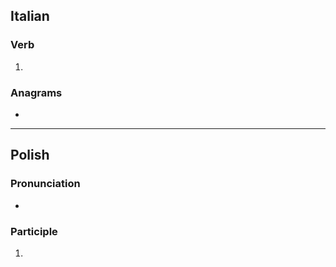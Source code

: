 {{also|Darci}}
==Italian==

===Verb===
{{head|it|verb form}}

# {{inflection of|it|darsi||1|p|inf}}

===Anagrams===
* {{anagrams|it|a=acdir|cardi}}

----

==Polish==

===Pronunciation===
* {{pl-IPA}}

===Participle===
{{head|pl|participle form}}

# {{inflection of|pl|darty||vr|nom//voc|p}}